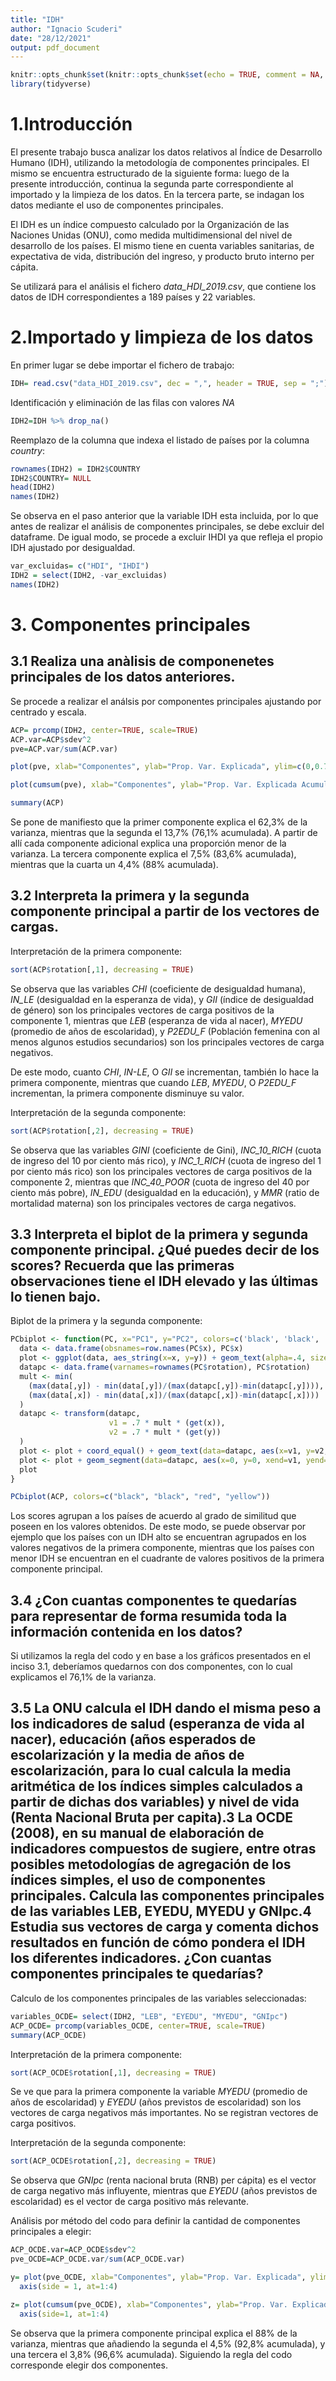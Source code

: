 ---
title: "IDH"
author: "Ignacio Scuderi"
date: "28/12/2021"
output: pdf_document
---

```{r global_options, include=FALSE}
knitr::opts_chunk$set(knitr::opts_chunk$set(echo = TRUE, comment = NA, message = FALSE, warning = FALSE))
library(tidyverse)
```

# 1.Introducción

El presente trabajo busca analizar los datos relativos al Índice de Desarrollo Humano (IDH), utilizando la metodología de componentes principales. El mismo se encuentra estructurado de la siguiente forma: luego de la presente introducción, continua la segunda parte correspondiente al importado y la limpieza de los datos. En la tercera parte, se indagan los datos mediante el uso de componentes principales. 

El IDH es un índice compuesto calculado por la Organización de las Naciones Unidas (ONU), como medida multidimensional del nivel de desarrollo de los países. El mismo tiene en cuenta variables sanitarias, de expectativa de vida, distribución del ingreso, y producto bruto interno per cápita. 

Se utilizará para el análisis el fichero *data_HDI_2019.csv*, que contiene los datos de IDH correspondientes a 189 países y 22 variables.

# 2.Importado y limpieza de los datos


En primer lugar se debe importar el fichero de trabajo:

```{r}
IDH= read.csv("data_HDI_2019.csv", dec = ",", header = TRUE, sep = ";")
```

Identificación y eliminación de las filas con valores *NA*

```{r}
IDH2=IDH %>% drop_na()
```

Reemplazo de la columna que indexa el listado de países por la columna *country*:
```{r}
rownames(IDH2) = IDH2$COUNTRY
IDH2$COUNTRY= NULL
head(IDH2)
names(IDH2) 
```

Se observa en el paso anterior que la variable IDH esta incluida, por lo que antes de realizar el análisis de componentes principales, se debe excluir del dataframe. De igual modo, se procede a excluir IHDI ya que refleja el propio IDH ajustado por desigualdad.


```{r}
var_excluidas= c("HDI", "IHDI")
IDH2 = select(IDH2, -var_excluidas)
names(IDH2)
```

# 3. Componentes principales

## 3.1 Realiza una anàlisis de componenetes principales de los datos anteriores.

Se procede a realizar el análsis por componentes principales ajustando por centrado y escala.

```{r}
ACP= prcomp(IDH2, center=TRUE, scale=TRUE) 
ACP.var=ACP$sdev^2
pve=ACP.var/sum(ACP.var)

plot(pve, xlab="Componentes", ylab="Prop. Var. Explicada", ylim=c(0,0.75),type='b')

plot(cumsum(pve), xlab="Componentes", ylab="Prop. Var. Explicada Acumulada", ylim=c(0.6,1),type='b')

summary(ACP)


```

Se pone de manifiesto que la primer componente explica el 62,3% de la varianza, mientras que la segunda el 13,7% (76,1% acumulada). A partir de allí cada componente adicional explica una proporción menor de la varianza. La tercera componente explica el 7,5% (83,6% acumulada), mientras que la cuarta un 4,4% (88% acumulada).

## 3.2 Interpreta la primera y la segunda componente principal a partir de los vectores de cargas.

Interpretación de la primera componente:

```{r}
sort(ACP$rotation[,1], decreasing = TRUE)
```
Se observa que las variables *CHI* (coeficiente de desigualdad humana), *IN_LE* (desigualdad en la esperanza de vida), y *GII* (índice de desigualdad de género) son los principales vectores  de carga positivos de la componente 1, mientras que *LEB* (esperanza de vida al nacer), *MYEDU* (promedio de años de escolaridad), y *P2EDU_F* (Población femenina con al menos algunos estudios secundarios) son los principales vectores de carga negativos.

De este modo, cuanto *CHI*, *IN-LE*, O *GII* se incrementan, también lo hace la primera componente, mientras que cuando *LEB*, *MYEDU*, O *P2EDU_F* incrementan, la primera componente disminuye su valor. 

Interpretación de la segunda componente:

```{r}
sort(ACP$rotation[,2], decreasing = TRUE)
```
Se observa que las variables *GINI* (coeficiente de Gini), *INC_10_RICH* (cuota de ingreso del 10 por ciento más rico), y *INC_1_RICH* (cuota de ingreso del 1 por ciento más rico) son los principales vectores  de carga positivos de la componente 2, mientras que *INC_40_POOR* (cuota de ingreso del 40 por ciento más pobre), *IN_EDU* (desigualdad en la educación), y *MMR* (ratio de mortalidad materna) son los principales vectores de carga negativos.

## 3.3 Interpreta el biplot de la primera y segunda componente principal. ¿Qué puedes decir de los scores? Recuerda que las primeras observaciones tiene el IDH elevado y las últimas lo tienen bajo.

Biplot de la primera y la segunda componente:

```{r}
PCbiplot <- function(PC, x="PC1", y="PC2", colors=c('black', 'black', 'red', 'red')) {
  data <- data.frame(obsnames=row.names(PC$x), PC$x)
  plot <- ggplot(data, aes_string(x=x, y=y)) + geom_text(alpha=.4, size=3, aes(label=obsnames), color=colors[1])
  datapc <- data.frame(varnames=rownames(PC$rotation), PC$rotation)
  mult <- min(
    (max(data[,y]) - min(data[,y])/(max(datapc[,y])-min(datapc[,y]))),
    (max(data[,x]) - min(data[,x])/(max(datapc[,x])-min(datapc[,x])))
  )
  datapc <- transform(datapc,
                      v1 = .7 * mult * (get(x)),
                      v2 = .7 * mult * (get(y))
  )
  plot <- plot + coord_equal() + geom_text(data=datapc, aes(x=v1, y=v2, label=varnames), size = 5, vjust=1, color=colors[3])
  plot <- plot + geom_segment(data=datapc, aes(x=0, y=0, xend=v1, yend=v2), arrow=arrow(length=unit(0.2,"cm")), alpha=0.75, color=colors[4])
  plot
}

PCbiplot(ACP, colors=c("black", "black", "red", "yellow"))
```
Los scores agrupan a los países de acuerdo al grado de similitud que poseen en los valores obtenidos. De este modo, se puede observar por ejemplo que los países con un IDH alto se encuentran agrupados en los valores negativos de la primera componente, mientras que los países con menor IDH se encuentran en el cuadrante de valores positivos de la primera componente principal.

## 3.4 ¿Con cuantas componentes te quedarías para representar de forma resumida toda la información contenida en los datos?

Si utilizamos la regla del codo y en base a los gráficos presentados en el inciso 3.1, deberíamos quedarnos con dos componentes, con lo cual explicamos el 76,1% de la varianza.

## 3.5 La ONU calcula el IDH dando el misma peso a los indicadores de salud (esperanza de vida al nacer), educación (años esperados de escolarización y la media de años de escolarización, para lo cual calcula la media aritmética de los índices simples calculados a partir de dichas dos variables) y nivel de vida (Renta Nacional Bruta per capita).3 La OCDE (2008), en su manual de elaboración de indicadores compuestos de sugiere, entre otras posibles metodologías de agregación de los índices simples, el uso de componentes principales. Calcula las componentes principales de las variables LEB, EYEDU, MYEDU y GNIpc.4 Estudia sus vectores de carga y comenta dichos resultados en función de cómo pondera el IDH los diferentes indicadores. ¿Con cuantas componentes principales te quedarías?

Calculo de los componentes principales de las variables seleccionadas:
```{r}
variables_OCDE= select(IDH2, "LEB", "EYEDU", "MYEDU", "GNIpc")
ACP_OCDE= prcomp(variables_OCDE, center=TRUE, scale=TRUE)
summary(ACP_OCDE)

```


Interpretación de la primera componente:

```{r}
sort(ACP_OCDE$rotation[,1], decreasing = TRUE)
```

Se ve que para la primera componente la variable *MYEDU* (promedio de años de escolaridad) y *EYEDU* (años previstos de escolaridad) son los vectores de carga negativos más importantes. No se registran vectores de carga positivos. 

Interpretación de la segunda componente:

```{r}
sort(ACP_OCDE$rotation[,2], decreasing = TRUE)
```
Se observa que *GNIpc* (renta nacional bruta (RNB) per cápita) es el vector de carga negativo más influyente, mientras que *EYEDU* (años previstos de escolaridad) es el vector de carga positivo más relevante.

Análisis por método del codo para definir la cantidad de componentes principales a elegir:

```{r}
ACP_OCDE.var=ACP_OCDE$sdev^2
pve_OCDE=ACP_OCDE.var/sum(ACP_OCDE.var)

y= plot(pve_OCDE, xlab="Componentes", ylab="Prop. Var. Explicada", ylim=c(0,1),xlim=c(1,4), xaxt='n',type='b')+
  axis(side = 1, at=1:4)

z= plot(cumsum(pve_OCDE), xlab="Componentes", ylab="Prop. Var. Explicada Acumulada", ylim=c(0.6,1),xaxt='n', type='b') +
  axis(side=1, at=1:4)
```

Se observa que la primera componente principal explica el 88% de la varianza, mientras que añadiendo la segunda el 4,5% (92,8% acumulada), y una tercera el 3,8% (96,6% acumulada). 
Siguiendo la regla del codo corresponde elegir dos componentes.

